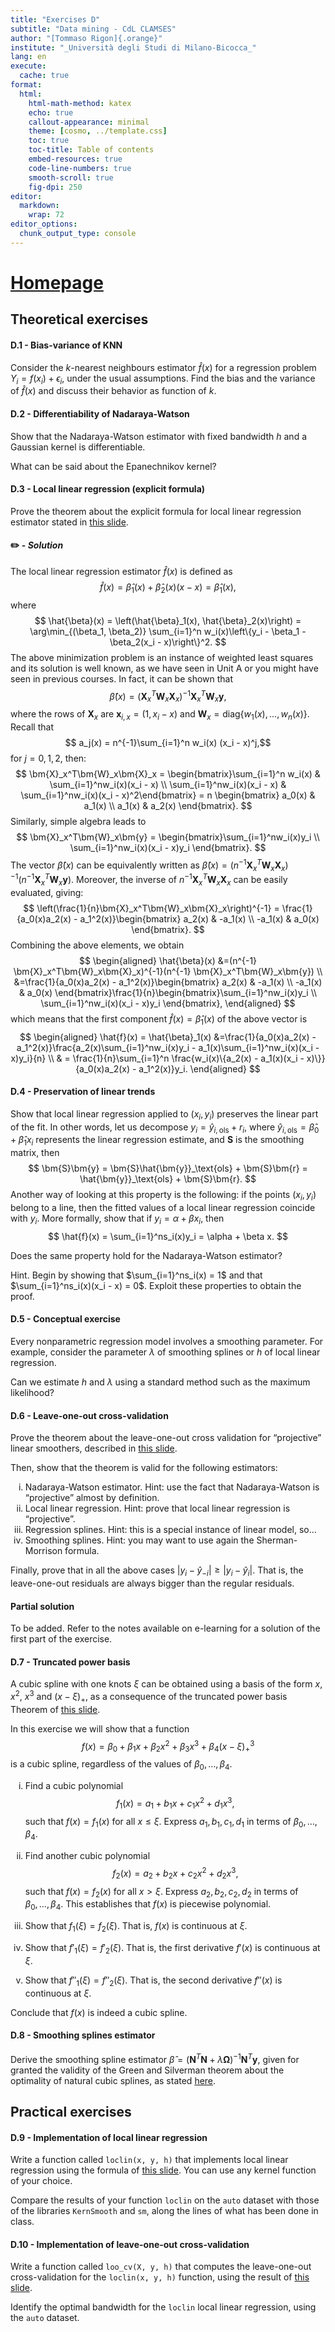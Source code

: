 ```yaml
---
title: "Exercises D"
subtitle: "Data mining - CdL CLAMSES"
author: "[Tommaso Rigon]{.orange}"
institute: "_Università degli Studi di Milano-Bicocca_"
lang: en
execute:
  cache: true
format:
  html:
    html-math-method: katex
    echo: true
    callout-appearance: minimal
    theme: [cosmo, ../template.css]
    toc: true
    toc-title: Table of contents
    embed-resources: true
    code-line-numbers: true
    smooth-scroll: true
    fig-dpi: 250
editor: 
  markdown: 
    wrap: 72
editor_options: 
  chunk_output_type: console
---
```



# [Homepage](../index.html)

## Theoretical exercises

#### D.1 - Bias-variance of KNN

Consider the [$k$-nearest neighbours]{.blue} estimator $\hat{f}(x)$ for a regression problem $Y_i = f(x_i) + \epsilon_i$, under the usual assumptions. [Find]{.orange} the bias and the variance of $\hat{f}(x)$ and discuss their behavior as function of $k$.

#### D.2 - Differentiability of Nadaraya-Watson

[Show]{.orange} that the Nadaraya-Watson estimator with fixed bandwidth $h$ and a Gaussian kernel is [differentiable]{.blue}. 

What can be said about the Epanechnikov kernel? 

#### D.3 - Local linear regression (explicit formula)

Prove the theorem about the explicit formula for [local linear regression estimator]{.blue} stated in [this slide](../slides/un_D.html#local-linear-regression-ii). 

::: {.callout-important collapse=true}
#### ✏️ - *Solution*

The local linear regression estimator $\hat{f}(x)$ is defined as
$$
    \hat{f}(x) = \hat{\beta}_1(x) + \hat{\beta}_2(x) (x - x) = \hat{\beta}_1(x),
    $$ where 
    $$
    \hat{\beta}(x) = \left(\hat{\beta}_1(x), \hat{\beta}_2(x)\right) = \arg\min_{(\beta_1, \beta_2)} \sum_{i=1}^n w_i(x)\left\{y_i - \beta_1 - \beta_2(x_i - x)\right\}^2.
    $$
The above minimization problem is an instance of [weighted least squares]{.orange} and its solution is well known, as we have seen in Unit A or you might have seen in previous courses. In fact, it can be shown that $$
    \hat{\beta}(x) = (\bm{X}_x^T\bm{W}_x\bm{X}_x)^{-1}\bm{X}_x^T\bm{W}_x\bm{y},
    $$ where the rows of $\bm{X}_x$ are $\bm{x}_{i,x} = (1, x_i - x)$
and $\bm{W}_x = \text{diag}\{w_1(x),\dots,w_n(x)\}$. Recall that $$
a_j(x) = n^{-1}\sum_{i=1}^n w_i(x) (x_i - x)^j,$$ 
for $j=0,1,2$, then:
$$
\bm{X}_x^T\bm{W}_x\bm{X}_x = \begin{bmatrix}\sum_{i=1}^n w_i(x) & \sum_{i=1}^nw_i(x)(x_i - x) \\
\sum_{i=1}^nw_i(x)(x_i - x) & \sum_{i=1}^nw_i(x)(x_i - x)^2\end{bmatrix} = n 
\begin{bmatrix}
a_0(x) & a_1(x) \\
a_1(x) & a_2(x)
\end{bmatrix}.
$$
Similarly, simple algebra leads to$$
\bm{X}_x^T\bm{W}_x\bm{y} = \begin{bmatrix}\sum_{i=1}^nw_i(x)y_i \\ \sum_{i=1}^nw_i(x)(x_i - x)y_i \end{bmatrix}.
$$
The vector $\hat{\beta}(x)$ can be equivalently written as $\hat{\beta}(x) = (n^{-1} \bm{X}_x^T\bm{W}_x\bm{X}_x)^{-1}(n^{-1} \bm{X}_x^T\bm{W}_x\bm{y})$. Moreover, the inverse of $n^{-1}\bm{X}_x^T\bm{W}_x\bm{X}_x$ can be easily evaluated, giving:
$$
\left(\frac{1}{n}\bm{X}_x^T\bm{W}_x\bm{X}_x\right)^{-1} = \frac{1}{a_0(x)a_2(x) - a_1^2(x)}\begin{bmatrix}
a_2(x) & -a_1(x) \\
-a_1(x) & a_0(x)
\end{bmatrix}.
$$
Combining the above elements, we obtain
$$
\begin{aligned}
\hat{\beta}(x) &=(n^{-1} \bm{X}_x^T\bm{W}_x\bm{X}_x)^{-1}(n^{-1} \bm{X}_x^T\bm{W}_x\bm{y}) \\
&=\frac{1}{a_0(x)a_2(x) - a_1^2(x)}\begin{bmatrix}
a_2(x) & -a_1(x) \\
-a_1(x) & a_0(x)
\end{bmatrix}\frac{1}{n}\begin{bmatrix}\sum_{i=1}^nw_i(x)y_i \\ \sum_{i=1}^nw_i(x)(x_i - x)y_i \end{bmatrix},
\end{aligned}
$$
which means that the first component $\hat{f}(x) = \hat{\beta}_1(x)$ of the above vector is
$$
\begin{aligned}
\hat{f}(x) = \hat{\beta}_1(x) &=\frac{1}{a_0(x)a_2(x) - a_1^2(x)}\frac{a_2(x)\sum_{i=1}^nw_i(x)y_i - a_1(x)\sum_{i=1}^nw_i(x)(x_i - x)y_i}{n} \\
& = \frac{1}{n}\sum_{i=1}^n \frac{w_i(x)\{a_2(x) - a_1(x)(x_i - x)\}}{a_0(x)a_2(x) - a_1^2(x)}y_i.
\end{aligned}
$$
:::


#### D.4 - Preservation of linear trends

[Show]{.orange} that local linear regression applied to $(x_i, y_i)$ [preserves]{.orange} the [linear part of the fit]{.blue}. In other words, let us decompose $y_i = \hat{y}_{i,\text{ols}} + r_i$, where $\hat{y}_{i,\text{ols}} = \hat{\beta}_0 + \hat{\beta}_1 x_i$ represents the linear regression estimate, and $\bm{S}$ is the smoothing matrix, then
$$
\bm{S}\bm{y} = \bm{S}\hat{\bm{y}}_\text{ols} + \bm{S}\bm{r} = \hat{\bm{y}}_\text{ols} + \bm{S}\bm{r}.
$$
Another way of looking at this property is the following: if the points $(x_i, y_i)$ [belong to a line]{.blue}, then the fitted values of a local linear regression coincide with $y_i$. More formally, [show]{.orange} that if $y_i = \alpha + \beta x_i$, then
$$
\hat{f}(x) = \sum_{i=1}^ns_i(x)y_i = \alpha + \beta x.
$$

Does the same property hold for the Nadaraya-Watson estimator? 

[Hint]{.blue}. Begin by showing that $\sum_{i=1}^ns_i(x) = 1$ and that $\sum_{i=1}^ns_i(x)(x_i - x) = 0$. Exploit these properties to obtain the proof. 

#### D.5 - Conceptual exercise

Every nonparametric regression model involves a [smoothing parameter]{.blue}. For example, consider the parameter $\lambda$ of smoothing splines or $h$ of local linear regression. 

Can we estimate $h$ and $\lambda$ using a standard method such as the [maximum likelihood]{.orange}?

#### D.6 - Leave-one-out cross-validation

[Prove]{.orange} the theorem about the [leave-one-out cross validation]{.blue} for "projective" linear smoothers, described in [this slide](../slides/un_D.html#choice-of-the-bandwidth-ii). 

Then, show that the theorem is valid for the following estimators: 

  i. Nadaraya-Watson estimator. [Hint]{.blue}: use the fact that Nadaraya-Watson is "projective" almost by definition.
  ii. Local linear regression. [Hint]{.blue}: prove that local linear regression is "projective".
  iii. Regression splines. [Hint]{.blue}: this is a special instance of linear model, so...
  iv. Smoothing splines. [Hint]{.blue}: you may want to use again the Sherman-Morrison formula. 
  
Finally, [prove]{.orange} that in all the above cases $|y_i - \hat{y}_{-i}| \ge |y_i - \hat{y}_i|$. That is, the leave-one-out residuals are always bigger than the regular residuals. 

::: {.callout-note collapse=true}
#### Partial solution

To be added. Refer to the notes available on e-learning for a solution of the first part of the exercise.
:::

#### D.7 - Truncated power basis

A cubic spline with one knots $\xi$ can be obtained using a basis of the form $x$, $x^2$, $x^3$ and ($x - \xi)_+$, as a consequence of the truncated power basis Theorem of [this slide](../slides/un_D.html#truncated-power-basis).

In this exercise we will show that a function 
$$
f(x) = \beta_0 + \beta_1 x + \beta_2 x^2 + \beta_3 x^3 + \beta_4 (x - \xi)_+^3
$$
is a cubic spline, regardless of the values of $\beta_0,\dots,\beta_4$. 

i. Find a cubic polynomial 
$$
f_1(x) = a_1 + b_1 x + c_1 x^2 + d_1 x^3,
$$
such that $f(x) = f_1(x)$ for all $x \le \xi$. Express $a_1, b_1, c_1, d_1$ in terms of $\beta_0,\dots,\beta_4$.

ii. Find another cubic polynomial 
$$
f_2(x) = a_2 + b_2 x + c_2 x^2 + d_2 x^3,
$$
such that $f(x) = f_2(x)$ for all $x > \xi$. Express $a_2, b_2, c_2, d_2$ in terms of $\beta_0,\dots,\beta_4$. This establishes that $f(x)$ is piecewise polynomial. 

iii. Show that $f_1(\xi) = f_2(\xi)$. That is, $f(x)$ is continuous at $\xi$.

iv. Show that $f'_1(\xi) = f'_2(\xi)$. That is, the first derivative $f'(x)$ is continuous at $\xi$.

v. Show that $f''_1(\xi) = f''_2(\xi)$. That is, the second derivative $f''(x)$ is continuous at $\xi$.

Conclude that $f(x)$ [is]{.blue} indeed a [cubic spline]{.blue}. 


#### D.8 - Smoothing splines estimator

[Derive]{.orange} the smoothing spline estimator $\hat{\beta} = (\bm{N}^T\bm{N} + \lambda \bm{\Omega})^{-1}\bm{N}^T\bm{y}$, given for granted the validity of the Green and Silverman theorem about the optimality of natural cubic splines, as stated [here](../slides/un_D.html#smoothing-splines-ii).



## Practical exercises

#### D.9 - Implementation of local linear regression

Write a function called `loclin(x, y, h)` that implements local linear regression using the formula of [this slide](../slides/un_D.html#local-linear-regression-ii). You can use any kernel function of your choice.

Compare the results of your function `loclin` on the `auto` dataset with those of the libraries `KernSmooth` and `sm`, along the lines of what has been done in class. 
 
#### D.10 - Implementation of leave-one-out cross-validation

Write a function called `loo_cv(X, y, h)` that computes the leave-one-out cross-validation for the `loclin(x, y, h)` function, using the result of [this slide](../slides/un_D.html#choice-of-the-bandwidth-ii).

Identify the optimal bandwidth for the `loclin` local linear regression, using the `auto` dataset.
